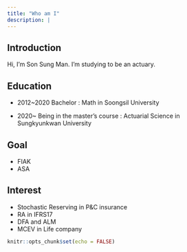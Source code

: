 ```yaml
---
title: "Who am I"
description: |
---
```

## Introduction
 Hi, I'm Son Sung Man. I'm studying to be an actuary.
 
## Education
 - 2012~2020 Bachelor : Math in Soongsil University
 
 - 2020~ Being in the master's course : Actuarial Science in Sungkyunkwan University
 
## Goal

 - FIAK
 - ASA
 
## Interest

 - Stochastic Reserving in P&C insurance
 - RA in IFRS17
 - DFA and ALM
 - MCEV in Life company
 
```r
knitr::opts_chunk$set(echo = FALSE)
```

